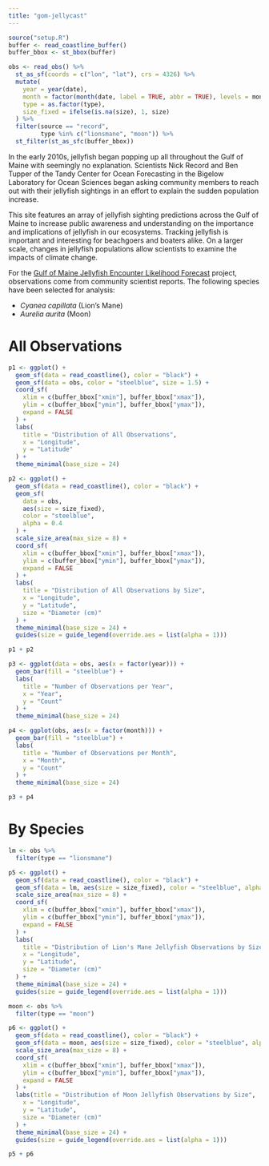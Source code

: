 ```yaml
---
title: "gom-jellycast"
---
```


```r
source("setup.R")
buffer <- read_coastline_buffer()
buffer_bbox <- st_bbox(buffer)

obs <- read_obs() %>%
  st_as_sf(coords = c("lon", "lat"), crs = 4326) %>% 
  mutate(
    year = year(date),
    month = factor(month(date, label = TRUE, abbr = TRUE), levels = month.abb),
    type = as.factor(type),
    size_fixed = ifelse(is.na(size), 1, size)
  ) %>% 
  filter(source == "record", 
         type %in% c("lionsmane", "moon")) %>% 
  st_filter(st_as_sfc(buffer_bbox))
```

<section>
  <p>
In the early 2010s, jellyfish began popping up all throughout the Gulf of Maine with seemingly no explanation. Scientists Nick Record and Ben Tupper of the Tandy Center for Ocean Forecasting in the Bigelow Laboratory for Ocean Sciences began asking community members to reach out with their jellyfish sightings in an effort to explain the sudden population increase. 
  </p>
  <p>
This site features an array of jellyfish sighting predictions across the Gulf of Maine to increase public awareness and understanding on the importance and implications of jellyfish in our ecosystems. Tracking jellyfish is important and interesting for beachgoers and boaters alike. On a larger scale, changes in jellyfish populations allow scientists to examine the impacts of climate change. 
  </p>
  <p>
For the [Gulf of Maine Jellyfish Encounter Likelihood Forecast](https://github.com/BigelowLab/gom-jellycast) project, observations come from community scientist reports. The following species have been selected for analysis:

  + *Cyanea capillata* (Lion's Mane)
  + *Aurelia aurita* (Moon)
  </p>
</section>

# All Observations
```r
p1 <- ggplot() +
  geom_sf(data = read_coastline(), color = "black") +
  geom_sf(data = obs, color = "steelblue", size = 1.5) +
  coord_sf(
    xlim = c(buffer_bbox["xmin"], buffer_bbox["xmax"]),
    ylim = c(buffer_bbox["ymin"], buffer_bbox["ymax"]),
    expand = FALSE
  ) +
  labs(
    title = "Distribution of All Observations",
    x = "Longitude",
    y = "Latitude"
  ) +
  theme_minimal(base_size = 24)

p2 <- ggplot() +
  geom_sf(data = read_coastline(), color = "black") +
  geom_sf(
    data = obs,
    aes(size = size_fixed),
    color = "steelblue",
    alpha = 0.4  
  ) +
  scale_size_area(max_size = 8) +  
  coord_sf(
    xlim = c(buffer_bbox["xmin"], buffer_bbox["xmax"]),
    ylim = c(buffer_bbox["ymin"], buffer_bbox["ymax"]),
    expand = FALSE
  ) +
  labs(
    title = "Distribution of All Observations by Size",
    x = "Longitude",
    y = "Latitude",
    size = "Diameter (cm)"
  ) +
  theme_minimal(base_size = 24) +
  guides(size = guide_legend(override.aes = list(alpha = 1)))

p1 + p2

```

```r
p3 <- ggplot(data = obs, aes(x = factor(year))) +
  geom_bar(fill = "steelblue") +
  labs(
    title = "Number of Observations per Year",
    x = "Year",
    y = "Count"
  ) +
  theme_minimal(base_size = 24)

p4 <- ggplot(obs, aes(x = factor(month))) +
  geom_bar(fill = "steelblue") +
  labs(
    title = "Number of Observations per Month",
    x = "Month",
    y = "Count"
  ) +
  theme_minimal(base_size = 24)

p3 + p4
```

# By Species
```r
lm <- obs %>% 
  filter(type == "lionsmane")

p5 <- ggplot() +
  geom_sf(data = read_coastline(), color = "black") +
  geom_sf(data = lm, aes(size = size_fixed), color = "steelblue", alpha = 0.4) +
  scale_size_area(max_size = 8) +  
  coord_sf(
    xlim = c(buffer_bbox["xmin"], buffer_bbox["xmax"]),
    ylim = c(buffer_bbox["ymin"], buffer_bbox["ymax"]),
    expand = FALSE
  ) +
  labs(
    title = "Distribution of Lion's Mane Jellyfish Observations by Size",
    x = "Longitude",
    y = "Latitude",
    size = "Diameter (cm)"
  ) +
  theme_minimal(base_size = 24) +
  guides(size = guide_legend(override.aes = list(alpha = 1)))

moon <- obs %>% 
  filter(type == "moon")

p6 <- ggplot() +
  geom_sf(data = read_coastline(), color = "black") +
  geom_sf(data = moon, aes(size = size_fixed), color = "steelblue", alpha = 0.4) +
  scale_size_area(max_size = 8) +  
  coord_sf(
    xlim = c(buffer_bbox["xmin"], buffer_bbox["xmax"]),
    ylim = c(buffer_bbox["ymin"], buffer_bbox["ymax"]),
    expand = FALSE
  ) +
  labs(title = "Distribution of Moon Jellyfish Observations by Size",
    x = "Longitude",
    y = "Latitude",
    size = "Diameter (cm)"
  ) +
  theme_minimal(base_size = 24) +
  guides(size = guide_legend(override.aes = list(alpha = 1)))

p5 + p6
```


